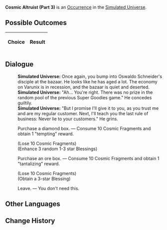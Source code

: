 {{Simulated Universe Event Infobox
|title         = Cosmic Altruist (Part 3)
|image         = Random Event Profiteer.png
|type          =
|domains_su    = Occurrence
|domains_ext   = Occurrence
|domains_swarm = 
|domains_gng   = 
|requirements  =
|prev          = {{tx}}
|next          = {{tx}}
|indexRewards  =
|characters    = 
}}
'''Cosmic Altruist (Part 3)''' is an [[Simulated Universe/Occurrence|Occurrence]] in the [[Simulated Universe]].

==Possible Outcomes==
{| class="article-table"
!Choice
!Result

|}

<!--
==Gameplay Notes==

-->
==Dialogue==
{{Dialogue Start}}
:'''Simulated Universe:''' Once again, you bump into Oswaldo Schneider's disciple at the bazaar. He looks like he has aged a lot. The economy on Varunix is in recession, and the bazaar is quiet and deserted.
:'''Simulated Universe:''' "Ah... You're right. There was no prize in the random pool of the previous Super Goodies game." He concedes guiltily.
:'''Simulated Universe:''' "But I promise I'll give it to you, as you trust me and are my regular customer. Next, I'll teach you the last rule of business: Never lie to your customers." He grins.
:{{DIcon|Star}} Purchase a diamond box. &mdash; Consume 10 Cosmic Fragments and obtain 1 "tempting" reward.
:;(Lose 10 Cosmic Fragments)
:;(Enhance 3 random 1-3 star Blessings)
:{{DIcon|Star}} Purchase an ore box. &mdash; Consume 10 Cosmic Fragments and obtain 1 "tantalizing" reward.
:;(Lose 10 Cosmic Fragments)
:;(Obtain a 3-star Blessing)
:{{DIcon|Star}} Leave. &mdash; You don't need this.
{{Dialogue End}}

==Other Languages==
{{Other Languages
|en   = Cosmic Altruist (Part 3)
|zhs  = 银河好人（其三）
|zht  = 銀河好人（其三）
|ja   = {{Rubi|銀河|ぎんが}}のお{{Rubi|人|ひと}}よし（その3）
|ko   = 은하 호인 (3)
|es   = Altruismo galáctico (III)
|fr   = Altruiste intergalactique (partie 3)
|ru   = Галактический торговец III
|th   = คนดีแห่งกาแล็กซี (3)
|vi   = Người Tốt Ngân Hà 3
|de   = Galaktischer Altruist (Teil 3)
|id   = Orang Baik di Galaksi (3)
|pt   = Altruísta Cósmico (Parte 3)
}}

==Change History==
{{Change History|1.3}}
